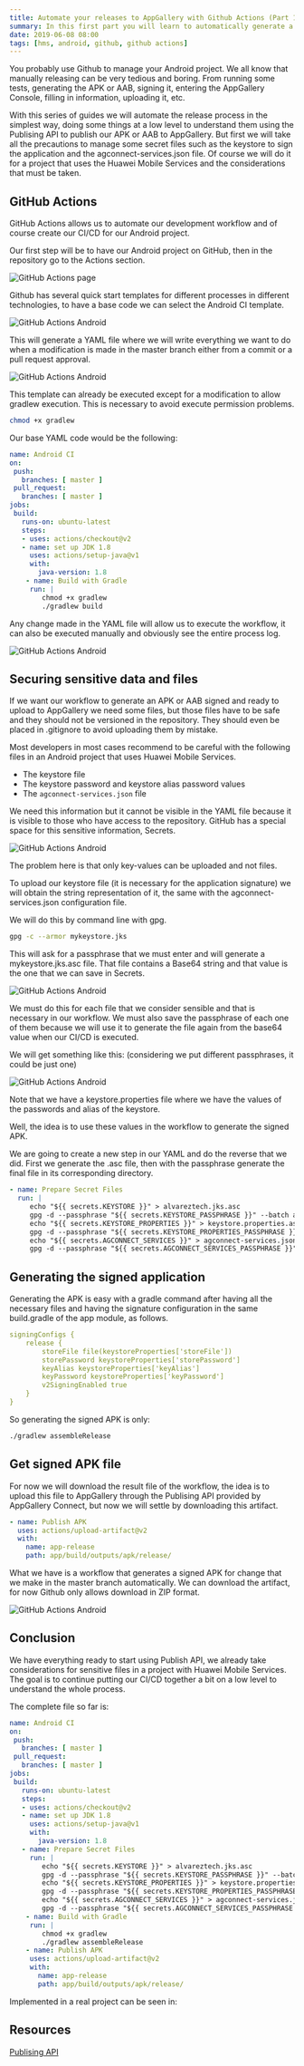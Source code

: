 ```yaml
---
title: Automate your releases to AppGallery with Github Actions (Part 1)
summary: In this first part you will learn to automatically generate a signed APK ready to be published in AppGallery with GitHub Actions considering all security issues.
date: 2019-06-08 08:00
tags: [hms, android, github, github actions]
---
```


You probably use Github to manage your Android project. We all know that manually releasing can be very tedious and boring. From running some tests, generating the APK or AAB, signing it, entering the AppGallery Console, filling in information, uploading it, etc.

With this series of guides we will automate the release process in the simplest way, doing some things at a low level to understand them using the Publising API to publish our APK or AAB to AppGallery. But first we will take all the precautions to manage some secret files such as the keystore to sign the application and the agconnect-services.json file. Of course we will do it for a project that uses the Huawei Mobile Services and the considerations that must be taken.

## GitHub Actions

GitHub Actions allows us to automate our development workflow and of course create our CI/CD for our Android project.

Our first step will be to have our Android project on GitHub, then in the repository go to the Actions section.

![GitHub Actions page](/images/githubactions1.png)

Github has several quick start templates for different processes in different technologies, to have a base code we can select the Android CI template.

![GitHub Actions Android](/images/githubactions2.png)

This will generate a YAML file where we will write everything we want to do when a modification is made in the master branch either from a commit or a pull request approval.

![GitHub Actions Android](/images/githubactions3.png)

This template can already be executed except for a modification to allow gradlew execution. This is necessary to avoid execute permission problems.

```bash
chmod +x gradlew
```

Our base YAML code would be the following:

```YAML
name: Android CI   
on:   
 push:   
   branches: [ master ]   
 pull_request:   
   branches: [ master ]   
jobs:   
 build:   
   runs-on: ubuntu-latest   
   steps:   
   - uses: actions/checkout@v2   
   - name: set up JDK 1.8   
     uses: actions/setup-java@v1   
     with:   
       java-version: 1.8   
    - name: Build with Gradle   
     run: |   
        chmod +x gradlew   
        ./gradlew build 
```

Any change made in the YAML file will allow us to execute the workflow, it can also be executed manually and obviously see the entire process log.

![GitHub Actions Android](/images/githubactions4.png)

## Securing sensitive data and files

If we want our workflow to generate an APK or AAB signed and ready to upload to AppGallery we need some files, but those files have to be safe and they should not be versioned in the repository. They should even be placed in .gitignore to avoid uploading them by mistake.

Most developers in most cases recommend to be careful with the following files in an Android project that uses Huawei Mobile Services.

* The keystore file
* The keystore password and keystore alias password values
* The `agconnect-services.json` file

We need this information but it cannot be visible in the YAML file because it is visible to those who have access to the repository. GitHub has a special space for this sensitive information, Secrets.

![GitHub Actions Android](/images/githubactions5.png)

The problem here is that only key-values can be uploaded and not files.


To upload our keystore file (it is necessary for the application signature) we will obtain the string representation of it, the same with the agconnect-services.json configuration file.

We will do this by command line with gpg.

```bash
gpg -c --armor mykeystore.jks
```

This will ask for a passphrase that we must enter and will generate a mykeystore.jks.asc file. That file contains a Base64 string and that value is the one that we can save in Secrets.

![GitHub Actions Android](/images/githubactions6.png)

We must do this for each file that we consider sensible and that is necessary in our workflow. We must also save the passphrase of each one of them because we will use it to generate the file again from the base64 value when our CI/CD is executed.

We will get something like this: (considering we put different passphrases, it could be just one)

![GitHub Actions Android](/images/githubactions7.png)

Note that we have a keystore.properties file where we have the values of the passwords and alias of the keystore.

Well, the idea is to use these values in the workflow to generate the signed APK.

We are going to create a new step in our YAML and do the reverse that we did. First we generate the .asc file, then with the passphrase generate the final file in its corresponding directory.


```yml
- name: Prepare Secret Files   
  run: |   
     echo "${{ secrets.KEYSTORE }}" > alvareztech.jks.asc   
     gpg -d --passphrase "${{ secrets.KEYSTORE_PASSPHRASE }}" --batch alvareztech.jks.asc > app/alvareztech.jks   
     echo "${{ secrets.KEYSTORE_PROPERTIES }}" > keystore.properties.asc   
     gpg -d --passphrase "${{ secrets.KEYSTORE_PROPERTIES_PASSPHRASE }}" --batch keystore.properties.asc > keystore.properties   
     echo "${{ secrets.AGCONNECT_SERVICES }}" > agconnect-services.json.asc    
     gpg -d --passphrase "${{ secrets.AGCONNECT_SERVICES_PASSPHRASE }}" --batch agconnect-services.json.asc > app/agconnect-services.json 
```

## Generating the signed application

Generating the APK is easy with a gradle command after having all the necessary files and having the signature configuration in the same build.gradle of the app module, as follows.

```YAML
signingConfigs {
    release {
        storeFile file(keystoreProperties['storeFile'])
        storePassword keystoreProperties['storePassword']
        keyAlias keystoreProperties['keyAlias']
        keyPassword keystoreProperties['keyPassword']
        v2SigningEnabled true
    }
}
```

So generating the signed APK is only:

```bash
./gradlew assembleRelease
```

## Get signed APK file

For now we will download the result file of the workflow, the idea is to upload this file to AppGallery through the Publising API provided by AppGallery Connect, but now we will settle by downloading this artifact.

```yml
- name: Publish APK   
  uses: actions/upload-artifact@v2   
  with:   
    name: app-release   
    path: app/build/outputs/apk/release/
```

What we have is a workflow that generates a signed APK for change that we make in the master branch automatically. We can download the artifact, for now Github only allows download in ZIP format.

![GitHub Actions Android](/images/githubactions8.png)

## Conclusion

We have everything ready to start using Publish API, we already take considerations for sensitive files in a project with Huawei Mobile Services. The goal is to continue putting our CI/CD together a bit on a low level to understand the whole process.

The complete file so far is:

```yml
name: Android CI    
on:    
 push:    
   branches: [ master ]    
 pull_request:    
   branches: [ master ]    
jobs:    
 build:    
   runs-on: ubuntu-latest    
   steps:    
   - uses: actions/checkout@v2    
   - name: set up JDK 1.8    
     uses: actions/setup-java@v1    
     with:    
       java-version: 1.8    
   - name: Prepare Secret Files    
     run: |    
        echo "${{ secrets.KEYSTORE }}" > alvareztech.jks.asc    
        gpg -d --passphrase "${{ secrets.KEYSTORE_PASSPHRASE }}" --batch alvareztech.jks.asc > app/alvareztech.jks    
        echo "${{ secrets.KEYSTORE_PROPERTIES }}" > keystore.properties.asc    
        gpg -d --passphrase "${{ secrets.KEYSTORE_PROPERTIES_PASSPHRASE }}" --batch keystore.properties.asc > keystore.properties    
        echo "${{ secrets.AGCONNECT_SERVICES }}" > agconnect-services.json.asc     
        gpg -d --passphrase "${{ secrets.AGCONNECT_SERVICES_PASSPHRASE }}" --batch agconnect-services.json.asc > app/agconnect-services.json    
    - name: Build with Gradle    
     run: |    
        chmod +x gradlew    
        ./gradlew assembleRelease    
    - name: Publish APK    
     uses: actions/upload-artifact@v2    
     with:    
       name: app-release    
       path: app/build/outputs/apk/release/    
```

Implemented in a real project can be seen in:

<GitHub repo="facts-android" />

## Resources

[Publising API](https://developer.huawei.com/consumer/en/doc/development/AppGallery-connect-Guides/agcapi-publish_api_overview)